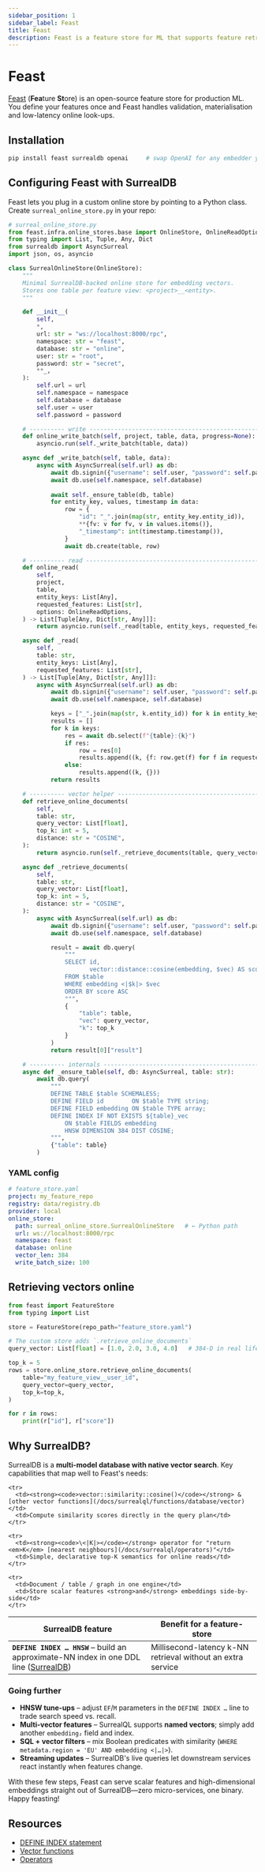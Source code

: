 ```yaml
---
sidebar_position: 1
sidebar_label: Feast
title: Feast
description: Feast is a feature store for ML that supports feature retrieval and serving.
---
```


# Feast

[Feast](https://docs.feast.dev) (**Fea**ture **St**ore) is an open-source feature store for production ML.
You define your features once and Feast handles validation, materialisation and low-latency online look-ups.

## Installation

```bash
pip install feast surrealdb openai     # swap OpenAI for any embedder you like
```

## Configuring Feast with SurrealDB

Feast lets you plug in a custom online store by pointing to a Python class.
Create `surreal_online_store.py` in your repo:

```python
# surreal_online_store.py
from feast.infra.online_stores.base import OnlineStore, OnlineReadOptions
from typing import List, Tuple, Any, Dict
from surrealdb import AsyncSurreal
import json, os, asyncio

class SurrealOnlineStore(OnlineStore):
    """
    Minimal SurrealDB-backed online store for embedding vectors.
    Stores one table per feature view: <project>__<entity>.
    """

    def __init__(
        self,
        *,
        url: str = "ws://localhost:8000/rpc",
        namespace: str = "feast",
        database: str = "online",
        user: str = "root",
        password: str = "secret",
        **_,
    ):
        self.url = url
        self.namespace = namespace
        self.database = database
        self.user = user
        self.password = password

    # ---------- write --------------------------------------------------
    def online_write_batch(self, project, table, data, progress=None):
        asyncio.run(self._write_batch(table, data))

    async def _write_batch(self, table, data):
        async with AsyncSurreal(self.url) as db:
            await db.signin({"username": self.user, "password": self.password})
            await db.use(self.namespace, self.database)
            
            await self._ensure_table(db, table)
            for entity_key, values, timestamp in data:
                row = {
                    "id": "_".join(map(str, entity_key.entity_id)),
                    **{fv: v for fv, v in values.items()},
                    "_timestamp": int(timestamp.timestamp()),
                }
                await db.create(table, row)

    # ---------- read ---------------------------------------------------
    def online_read(
        self,
        project,
        table,
        entity_keys: List[Any],
        requested_features: List[str],
        options: OnlineReadOptions,
    ) -> List[Tuple[Any, Dict[str, Any]]]:
        return asyncio.run(self._read(table, entity_keys, requested_features))

    async def _read(
        self,
        table: str,
        entity_keys: List[Any],
        requested_features: List[str],
    ) -> List[Tuple[Any, Dict[str, Any]]]:
        async with AsyncSurreal(self.url) as db:
            await db.signin({"username": self.user, "password": self.password})
            await db.use(self.namespace, self.database)

            keys = ["_".join(map(str, k.entity_id)) for k in entity_keys]
            results = []
            for k in keys:
                res = await db.select(f"{table}:{k}")
                if res:
                    row = res[0]
                    results.append((k, {f: row.get(f) for f in requested_features}))
                else:
                    results.append((k, {}))
            return results

    # ---------- vector helper -----------------------------------------
    def retrieve_online_documents(
        self,
        table: str,
        query_vector: List[float],
        top_k: int = 5,
        distance: str = "COSINE",
    ):
        return asyncio.run(self._retrieve_documents(table, query_vector, top_k, distance))

    async def _retrieve_documents(
        self,
        table: str,
        query_vector: List[float],
        top_k: int = 5,
        distance: str = "COSINE",
    ):
        async with AsyncSurreal(self.url) as db:
            await db.signin({"username": self.user, "password": self.password})
            await db.use(self.namespace, self.database)

            result = await db.query(
                """
                SELECT id, 
                       vector::distance::cosine(embedding, $vec) AS score
                FROM $table
                WHERE embedding <|$k|> $vec
                ORDER BY score ASC
                """,
                {
                    "table": table,
                    "vec": query_vector,
                    "k": top_k
                }
            )
            return result[0]["result"]

    # ---------- internals ---------------------------------------------
    async def _ensure_table(self, db: AsyncSurreal, table: str):
        await db.query(
            """
            DEFINE TABLE $table SCHEMALESS;
            DEFINE FIELD id        ON $table TYPE string;
            DEFINE FIELD embedding ON $table TYPE array;
            DEFINE INDEX IF NOT EXISTS ${table}_vec
                ON $table FIELDS embedding
                HNSW DIMENSION 384 DIST COSINE;
            """,
            {"table": table}
        )
```

### YAML config

```yaml
# feature_store.yaml
project: my_feature_repo
registry: data/registry.db
provider: local
online_store:
  path: surreal_online_store.SurrealOnlineStore   # ← Python path
  url: ws://localhost:8000/rpc
  namespace: feast
  database: online
  vector_len: 384
  write_batch_size: 100
```

## Retrieving vectors online

```python
from feast import FeatureStore
from typing import List

store = FeatureStore(repo_path="feature_store.yaml")

# The custom store adds `.retrieve_online_documents`
query_vector: List[float] = [1.0, 2.0, 3.0, 4.0]   # 384-D in real life

top_k = 5
rows = store.online_store.retrieve_online_documents(
    table="my_feature_view__user_id",
    query_vector=query_vector,
    top_k=top_k,
)

for r in rows:
    print(r["id"], r["score"])
```

## Why SurrealDB?

SurrealDB is a **multi-model database with native vector search**.
Key capabilities that map well to Feast's needs:

<table>
  <thead>
    <tr>
      <th>SurrealDB feature</th>
      <th>Benefit for a feature-store</th>
    </tr>
  </thead>

  <tbody>
    <tr>
      <td><strong><code>DEFINE INDEX … HNSW</code></strong> – build an approximate-NN index in one DDL line (<a href="#" rel="noopener noreferrer">SurrealDB</a>)</td>
      <td>Millisecond-latency k-NN retrieval without an extra service</td>
    </tr>

    <tr>
      <td><strong><code>vector::similarity::cosine()</code></strong> & [other vector functions](/docs/surrealql/functions/database/vector)</td>
      <td>Compute similarity scores directly in the query plan</td>
    </tr>

    <tr>
      <td><strong><code>\<|K|></code></strong> operator for "return <em>K</em> [nearest neighbours](/docs/surrealql/operators)"</td>
      <td>Simple, declarative top-K semantics for online reads</td>
    </tr>

    <tr>
      <td>Document / table / graph in one engine</td>
      <td>Store scalar features <strong>and</strong> embeddings side-by-side</td>
    </tr>
  </tbody>
</table>

### Going further

- **HNSW tune-ups** – adjust `EF`/`M` parameters in the `DEFINE INDEX …` line to trade search speed vs. recall.
- **Multi-vector features** – SurrealQL supports **named vectors**; simply add another `embedding₂` field and index.
- **SQL + vector filters** – mix Boolean predicates with similarity (`WHERE metadata.region = 'EU' AND embedding <|…|>`).
- **Streaming updates** – SurrealDB's live queries let downstream services react instantly when features change.

With these few steps, Feast can serve scalar features and high-dimensional embeddings straight out of SurrealDB—zero micro-services, one binary. Happy feasting!

## Resources

- [DEFINE INDEX statement](/docs/surrealql/statements/define/indexes)
- [Vector functions](/docs/surrealql/functions/database/vector)
- [Operators](/docs/surrealql/operators)

